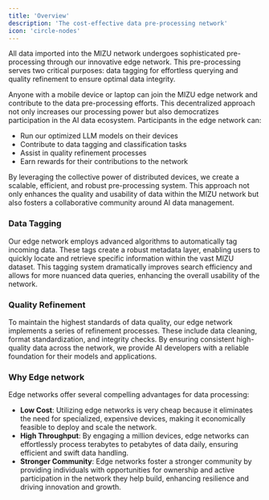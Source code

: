 ```yaml
---
title: 'Overview'
description: 'The cost-effective data pre-processing network'
icon: 'circle-nodes'
---
```


All data imported into the MIZU network undergoes sophisticated pre-processing through our innovative edge network. This pre-processing serves two critical purposes: data tagging for effortless querying and quality refinement to ensure optimal data integrity.

Anyone with a mobile device or laptop can join the MIZU edge network and contribute to the data pre-processing efforts. This decentralized approach not only increases our processing power but also democratizes participation in the AI data ecosystem. Participants in the edge network can:

- Run our optimized LLM models on their devices
- Contribute to data tagging and classification tasks
- Assist in quality refinement processes
- Earn rewards for their contributions to the network

By leveraging the collective power of distributed devices, we create a scalable, efficient, and robust pre-processing system. This approach not only enhances the quality and usability of data within the MIZU network but also fosters a collaborative community around AI data management.

### Data Tagging
Our edge network employs advanced algorithms to automatically tag incoming data. These tags create a robust metadata layer, enabling users to quickly locate and retrieve specific information within the vast MIZU dataset. This tagging system dramatically improves search efficiency and allows for more nuanced data queries, enhancing the overall usability of the network.

### Quality Refinement
To maintain the highest standards of data quality, our edge network implements a series of refinement processes. These include data cleaning, format standardization, and integrity checks. By ensuring consistent high-quality data across the network, we provide AI developers with a reliable foundation for their models and applications.

### Why Edge network

Edge networks offer several compelling advantages for data processing:

- **Low Cost**: Utilizing edge networks is very cheap because it eliminates the need for specialized, expensive devices, making it economically feasible to deploy and scale the network.
- **High Throughput**: By engaging a million devices, edge networks can effortlessly process terabytes to petabytes of data daily, ensuring efficient and swift data handling.
- **Stronger Community**: Edge networks foster a stronger community by providing individuals with opportunities for ownership and active participation in the network they help build, enhancing resilience and driving innovation and growth.
